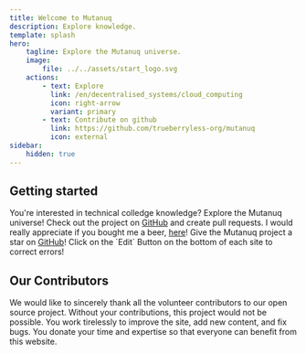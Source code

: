 ```yaml
---
title: Welcome to Mutanuq
description: Explore knowledge.
template: splash
hero:
    tagline: Explore the Mutanuq universe.
    image:
        file: ../../assets/start_logo.svg
    actions:
        - text: Explore
          link: /en/decentralised_systems/cloud_computing
          icon: right-arrow
          variant: primary
        - text: Contribute on github
          link: https://github.com/trueberryless-org/mutanuq
          icon: external
sidebar:
    hidden: true
---
```



## Getting started

<CardGrid stagger>
    <Card title="Sniff into the knowledge" icon="random">
        You're interested in technical colledge knowledge? Explore the Mutanuq universe!
    </Card>
    <Card title="Contribute to the universe" icon="add-document">
        Check out the project on <a href="https://github.com/trueberryless-org/mutanuq">GitHub</a>
        and create pull requests.
    </Card>
    <Card title="Buy me a beer" icon="rocket">
        I would really appreciate if you bought me a beer,
        <a href="https://www.paypal.com/donate/?hosted_button_id=WDQ5D2VQ6SWEC">here</a>!
    </Card>
    <Card title="Star the project" icon="star">
        Give the Mutanuq project a star on
        <a href="https://github.com/trueberryless-org/mutanuq">GitHub</a>!
    </Card>
    <Card title="Correct my mistakes" icon="pencil">
        Click on the `Edit` Button on the bottom of each site to correct errors!
    </Card>
</CardGrid>

## Our Contributors

We would like to sincerely thank all the volunteer contributors to our open source project. Without your contributions, this project would not be possible. You work tirelessly to improve the site, add new content, and fix bugs. You donate your time and expertise so that everyone can benefit from this website.


<ContributorList githubRepo="trueberryless-org/mutanuq" />
